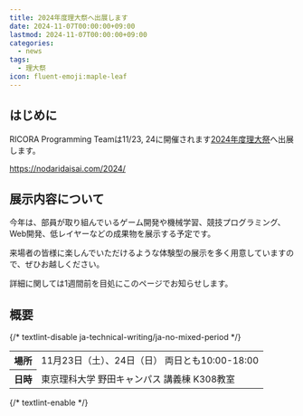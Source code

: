 ```yaml
---
title: 2024年度理大祭へ出展します
date: 2024-11-07T00:00:00+09:00
lastmod: 2024-11-07T00:00:00+09:00
categories:
  - news
tags:
  - 理大祭
icon: fluent-emoji:maple-leaf
---
```


## はじめに

RICORA Programming Teamは11/23, 24に開催されます[2024年度理大祭](https://nodaridaisai.com/2024/)へ出展します。

https://nodaridaisai.com/2024/

## 展示内容について

今年は、部員が取り組んでいるゲーム開発や機械学習、競技プログラミング、Web開発、低レイヤーなどの成果物を展示する予定です。

来場者の皆様に楽しんでいただけるような体験型の展示を多く用意していますので、ぜひお越しください。

詳細に関しては1週間前を目処にこのページでお知らせします。

## 概要

{/* textlint-disable ja-technical-writing/ja-no-mixed-period */}

<table>
  <tr>
    <th>場所</th>
    <td>11月23日（土）、24日（日） 両日とも10:00-18:00</td>
  </tr>
  <tr>
    <th>日時</th>
    <td>東京理科大学 野田キャンパス 講義棟 K308教室</td>
  </tr>
</table>

{/* textlint-enable */}
